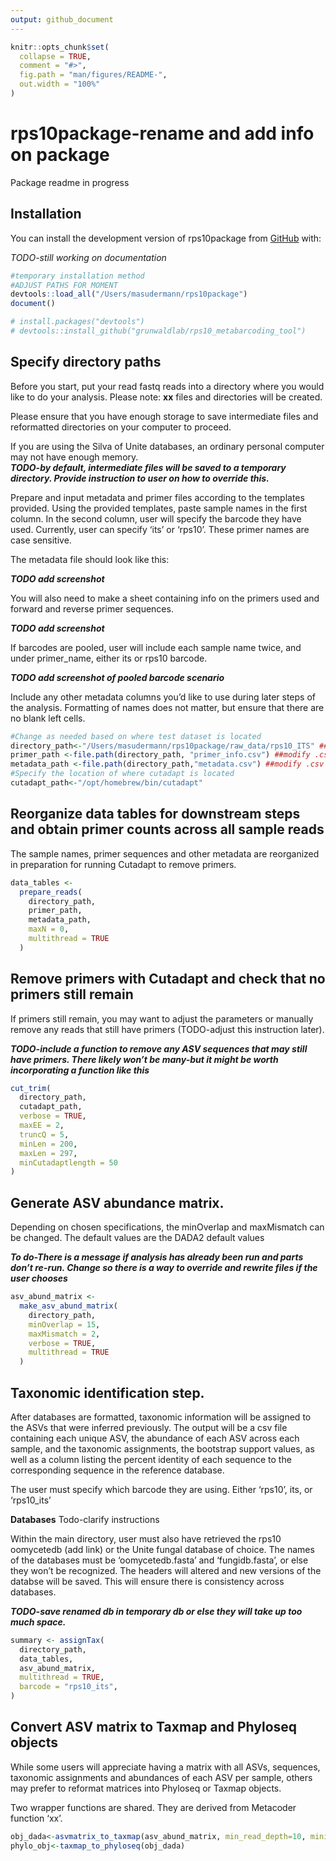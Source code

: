 ```yaml
---
output: github_document
---
```


<!-- README.md is generated from README.Rmd. Please edit that file -->

```r
knitr::opts_chunk$set(
  collapse = TRUE,
  comment = "#>",
  fig.path = "man/figures/README-",
  out.width = "100%"
)
```

# rps10package-rename and add info on package

<!-- badges: start -->
<!-- badges: end -->

Package readme in progress

## Installation

You can install the development version of rps10package from [GitHub](https://github.com/) with:

*TODO-still working on documentation*


```r
#temporary installation method
#ADJUST PATHS FOR MOMENT
devtools::load_all("/Users/masudermann/rps10package")
document()

# install.packages("devtools")
# devtools::install_github("grunwaldlab/rps10_metabarcoding_tool")
```

## Specify directory paths

Before you start, put your read fastq reads into a directory where you would like to do your analysis.
Please note: **xx** files and directories will be created.  

Please ensure that you have enough storage to save intermediate files and reformatted directories on your computer to proceed.  

If you are using the Silva of Unite databases, an ordinary personal computer may not have enough memory.  
***TODO-by default, intermediate files will be saved to a temporary directory. Provide instruction to user on how to override this.***

Prepare and input metadata and primer files according to the templates provided. Using the provided templates, paste sample names in the first column.  In the second column, user will specify the barcode they have used. Currently, user can specify 'its' or 'rps10'. These primer names are case sensitive.

The metadata file should look like this:  

***TODO add screenshot***

You will also need to make a sheet containing info on the primers used and forward and reverse primer sequences.  

***TODO add screenshot***

If barcodes are pooled, user will include each sample name twice, and under primer_name, either its or rps10 barcode.  

***TODO add screenshot of pooled barcode scenario***

Include any other metadata columns you'd like to use during later steps of the analysis. Formatting of names does not matter, but ensure that there are no blank left cells. 

```r
#Change as needed based on where test dataset is located
directory_path<-"/Users/masudermann/rps10package/raw_data/rps10_ITS" ##choose a directory for all downstream steps
primer_path <-file.path(directory_path, "primer_info.csv") ##modify .csv name or keep this name
metadata_path <-file.path(directory_path,"metadata.csv") ##modify .csv name or keep this name. The sample_name in the metadata sheet needs to match the first part (before first underscore), of the zipped raw FASTQ files
#Specify the location of where cutadapt is located
cutadapt_path<-"/opt/homebrew/bin/cutadapt"
```


## Reorganize data tables for downstream steps and obtain primer counts across all sample reads  

The sample names, primer sequences and other metadata are reorganized in preparation for running Cutadapt to remove primers. 

```r
data_tables <-
  prepare_reads(
    directory_path,
    primer_path,
    metadata_path,
    maxN = 0,
    multithread = TRUE
  )
```

## Remove primers with Cutadapt and check that no primers still remain  

If primers still remain, you may want to adjust the parameters or manually remove any reads that still have primers (TODO-adjust this instruction later). 

***TODO-include a function to remove any ASV sequences that may still have primers. There likely won't be many-but it might be worth incorporating a function like this***

```r
cut_trim(
  directory_path,
  cutadapt_path,
  verbose = TRUE,
  maxEE = 2,
  truncQ = 5,
  minLen = 200,
  maxLen = 297,
  minCutadaptlength = 50
) 
```


## Generate ASV abundance matrix.   

Depending on chosen specifications, the minOverlap and maxMismatch can be changed. The default values are the DADA2 default values 

***To do-There is a  message if analysis has already been run and parts don't re-run. Change so there is a way to override and rewrite files if the user chooses***

```r
asv_abund_matrix <-
  make_asv_abund_matrix(
    directory_path,
    minOverlap = 15,
    maxMismatch = 2,
    verbose = TRUE,
    multithread = TRUE
  )
```

## Taxonomic identification step. 

After databases are formatted, taxonomic information will be assigned to the ASVs that were inferred previously. The output will be a csv file containing each unique ASV, the abundance of each ASV across each sample, and the taxonomic assignments, the bootstrap support values, as well as a column listing the percent identity of each sequence to the corresponding sequence in the reference database.  

The user must specify which barcode they are using. Either 'rps10', its, or 'rps10_its'

**Databases** Todo-clarify instructions

Within the main directory, user must also have retrieved the rps10 oomycetedb (add link) or the Unite fungal database of choice. The names of the databases must be 'oomycetedb.fasta' and 'fungidb.fasta', or else they won't be recognized. The headers will altered and new versions of the databse will be saved. This will ensure there is consistency across databases. 

***TODO-save renamed db in temporary db or else they will take up too much space.***

```r
summary <- assignTax(
  directory_path,
  data_tables,
  asv_abund_matrix,
  multithread = TRUE,
  barcode = "rps10_its",
)
```

## Convert ASV matrix to Taxmap and Phyloseq objects

While some users will appreciate having a matrix with all ASVs, sequences, taxonomic assignments and abundances of each ASV per sample, others may prefer to reformat matrices into Phyloseq or Taxmap objects. 

Two wrapper functions are shared. They are derived from Metacoder function 'xx'.

```r
obj_dada<-asvmatrix_to_taxmap(asv_abund_matrix, min_read_depth=10, minimum_bootstrap=75)
phylo_obj<-taxmap_to_phyloseq(obj_dada)
```